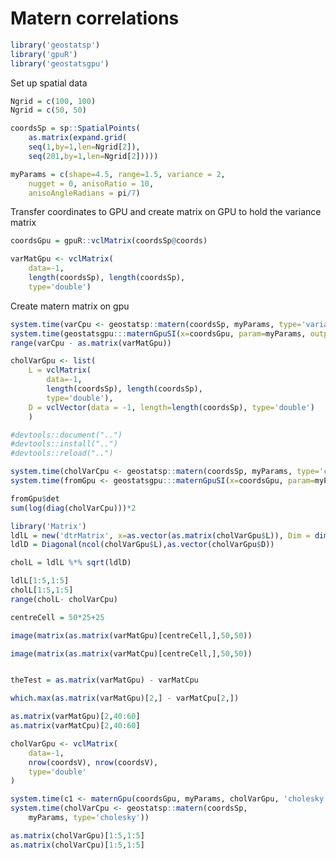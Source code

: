 <!--
%\VignetteEngine{knitr::knitr}
%\VignetteIndexEntry{Matern correlation}
-->

# Matern correlations

```r
library('geostatsp')
library('gpuR')
library('geostatsgpu')
```

Set up spatial data

```r

Ngrid = c(100, 100)
Ngrid = c(50, 50)

coordsSp = sp::SpatialPoints(
	as.matrix(expand.grid(
	seq(1,by=1,len=Ngrid[2]), 
	seq(201,by=1,len=Ngrid[2]))))

myParams = c(shape=4.5, range=1.5, variance = 2, 
	nugget = 0, anisoRatio = 10, 
	anisoAngleRadians = pi/7)
```

Transfer coordinates to GPU and create matrix on GPU to hold the variance matrix
```r
coordsGpu = gpuR::vclMatrix(coordsSp@coords)

varMatGpu <- vclMatrix(
    data=-1, 
    length(coordsSp), length(coordsSp),
    type='double')
```

Create matern matrix on gpu
```r
system.time(varCpu <- geostatsp::matern(coordsSp, myParams, type='variance'))
system.time(geostatsgpu:::maternGpuSI(x=coordsGpu, param=myParams, output=varMatGpu, type='variance'))
range(varCpu - as.matrix(varMatGpu))
```



```r

cholVarGpu <- list(
    L = vclMatrix(
        data=-1, 
        length(coordsSp), length(coordsSp),
        type='double'),
    D = vclVector(data = -1, length=length(coordsSp), type='double')
    )

#devtools::document("..")
#devtools::install("..")
#devtools::reload("..")

system.time(cholVarCpu <- geostatsp::matern(coordsSp, myParams, type='cholesky'))
system.time(fromGpu <- geostatsgpu:::maternGpuSI(x=coordsGpu, param=myParams, output=cholVarGpu$L, DofLDL = cholVarGpu$D, type='cholesky'))

fromGpu$det 
sum(log(diag(cholVarCpu)))*2

library('Matrix')
ldlL = new('dtrMatrix', x=as.vector(as.matrix(cholVarGpu$L)), Dim = dim(cholVarGpu$L), uplo='L')
ldlD = Diagonal(ncol(cholVarGpu$L),as.vector(cholVarGpu$D))

cholL = ldlL %*% sqrt(ldlD)

ldlL[1:5,1:5]
cholL[1:5,1:5]
range(cholL- cholVarCpu)
```


```r
centreCell = 50*25+25

image(matrix(as.matrix(varMatGpu)[centreCell,],50,50))

image(matrix(as.matrix(varMatCpu)[centreCell,],50,50))


theTest = as.matrix(varMatGpu) - varMatCpu

which.max(as.matrix(varMatGpu)[2,] - varMatCpu[2,])

as.matrix(varMatGpu)[2,40:60]
as.matrix(varMatCpu)[2,40:60]

```

```r
cholVarGpu <- vclMatrix(
    data=-1, 
    nrow(coordsV), nrow(coordsV),
    type='double'
)

system.time(c1 <- maternGpu(coordsGpu, myParams, cholVarGpu, 'cholesky'))
system.time(cholVarCpu <- geostatsp::matern(coordsSp, 
	myParams, type='cholesky'))

as.matrix(cholVarGpu)[1:5,1:5]
as.matrix(cholVarCpu)[1:5,1:5]

```
